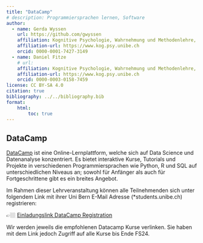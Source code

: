 ```yaml
---
title: "DataCamp"
# description: Programmiersprachen lernen, Software
author:
  - name: Gerda Wyssen
    url: https://github.com/gwyssen
    affiliation: Kognitive Psychologie, Wahrnehmung und Methodenlehre, Universität Bern 
    affiliation-url: https://www.kog.psy.unibe.ch
    orcid: 0000-0001-7427-3149
  - name: Daniel Fitze
    # url: 
    affiliation: Kognitive Psychologie, Wahrnehmung und Methodenlehre, Universität Bern 
    affiliation-url: https://www.kog.psy.unibe.ch
    orcid: 0000-0003-0158-7459    
license: CC BY-SA 4.0
citation: true
bibliography: ../../bibliography.bib
format:
    html:
        toc: true
---
```


## DataCamp

[DataCamp](https://www.datacamp.com/) ist eine Online-Lernplattform, welche sich auf Data Science und Datenanalyse konzentriert. Es bietet interaktive Kurse, Tutorials und Projekte in verschiedenen Programmiersprachen wie Python, R und SQL auf unterschiedlichen Niveaus an; sowohl für Anfänger als auch für Fortgeschrittene gibt es ein breites Angebot. 

Im Rahmen dieser Lehrveranstaltung können alle Teilnehmenden sich unter folgendem Link mit ihrer Uni Bern E-Mail Adresse (*students.unibe.ch) registrieren: 

👉🏼 [Einladungslink DataCamp Registration](https://www.datacamp.com/groups/shared_links/2351772137d0a73c8756d3c9e79c8cfe6dd482377e6e80aa8a24d895b0edd7e8)


Wir werden jeweils die empfohlenen Datacamp Kurse verlinken. Sie haben mit dem Link jedoch Zugriff auf alle Kurse bis Ende FS24.





<!-- ## Hands-on session -->

<!-- Wir werden in der zweiten Sitzung mit Psychopy und Python ein Experiment erstellen. In Psychopy können Sie viel sehr über die grafische Oberfläche; es gibt jedoch einige kleine Dinge, welche wir mit Python selber coden müssen. Deshalb wäre es für Sie hilfreich, wenn Sie sich vorher auf der DataCamp Website ein wenig mit Python vertraut machen. -->

<!-- ### 1 - Python Basics -->
<!-- Je nachdem wie viel Erfahrung Sie mit Python haben, können Sie sich entweder für den Kurs "Introduction to Python" oder "Intermediate Python" entscheiden. -->

<!-- 👉🏼 [Introduction to Python](https://app.datacamp.com/learn/courses/intro-to-python-for-data-science) -->

<!-- 👉🏼 [Intermediate Python](https://app.datacamp.com/learn/courses/intermediate-python) -->

<!-- Für fortgeschrittene empfehlen wir die Kurse: -->

<!-- 👉🏼 [Python Data Science Toolbox (Part 1)](https://app.datacamp.com/learn/courses/python-data-science-toolbox-part-1) -->

<!-- 👉🏼 [Python Data Science Toolbox (Part 2)](https://app.datacamp.com/learn/courses/python-data-science-toolbox-part-2) -->


<!-- Diese Kurse sind nicht obligatorisch; Sie brauchen für PsychoPy wirklich nur Grundkenntnisse. Python ist aber sowohl in der Forschung als der Privatwirtschaft sehr beliebt und Sie werden es sicherlich noch öfters brauchen, wenn Sie sich mit Datenanalyse beschäftigen. -->

<!-- ### 2 - Python Code mit ChatGPT generieren -->

<!-- Dies benötigt einen ChatGPT Account; einen solchen können Sie bei OpenAI gratis erstellen. -->

<!-- 👉🏼 [chat.openai.com/chat](https://chat.openai.com/chat) -->

<!-- Versuchen Sie, mit ChatGPT ein paar Zeilen Python Code zu generieren. Sie können hierzu einige Beispiele als den DataCamp Kursen verwenden. -->

<!-- - Kann ChatGPT die Aufgaben lösen? -->
<!-- - Wie kann Ihnen ChatGPT helfen, Code zu schreiben? -->
<!-- - Was müssen Sie beachten, wenn Sie Code von ChatGPT verwenden? -->

